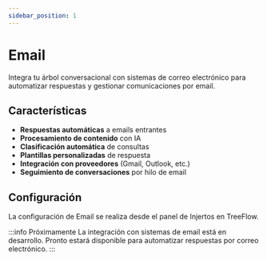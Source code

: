 ```yaml
---
sidebar_position: 1
---
```


# Email

Integra tu árbol conversacional con sistemas de correo electrónico para automatizar respuestas y gestionar comunicaciones por email.

## Características

- **Respuestas automáticas** a emails entrantes
- **Procesamiento de contenido** con IA
- **Clasificación automática** de consultas
- **Plantillas personalizadas** de respuesta
- **Integración con proveedores** (Gmail, Outlook, etc.)
- **Seguimiento de conversaciones** por hilo de email

## Configuración

La configuración de Email se realiza desde el panel de Injertos en TreeFlow.

:::info Próximamente
La integración con sistemas de email está en desarrollo. Pronto estará disponible para automatizar respuestas por correo electrónico.
:::
